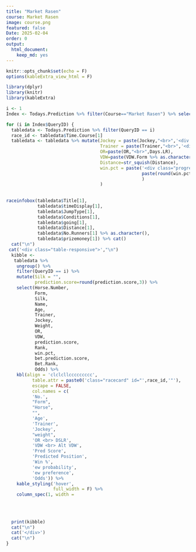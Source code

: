 ```yaml
---
title: "Market Rasen"
course: Market Rasen
image: course.png
featured: false
Date: 2025-02-04
order: 0
output:
  html_document:
    keep_md: yes
---
```


```r
knitr::opts_chunk$set(echo = F)
options(kableExtra_view_html = F)
```

```r
library(dplyr)
library(knitr)
library(kableExtra)

i <- 1
Index <- Todays.Prediction %>% filter(Course=="Market Rasen") %>% select(QueryID) %>% distinct()

for (i in Index$QueryID) {
  tabledata <- Todays.Prediction %>% filter(QueryID == i)
  race_id <- tabledata$Time.Course[1]
  tabledata <- tabledata %>% mutate(Jockey = paste(Jockey,"<br>",'<div class = "badge rounded-pill',JSR.css,'">',paste(round(Jockey.sr*100,2),"%"),"<div>"),
                                    Trainer = paste(Trainer,"<br>",'<div class = "badge rounded-pill',TSR.css,'">',paste(round(Trainer.sr*100,2),"%"),"<div>"),
                                    OR=paste(OR,"<br>",Days.LR),
                                    VDW=paste(VDW.Form %>% as.character(),"<br>",round(VDW*1000,2) %>% as.character()),
                                    Distance=str_squish(Distance),
                                    win.pct = paste('<div class="progress" style="height:5px">     <div class="progress-bar rounded-3 bg-primary" role="progressbar" style="width:' ,paste(round(win.pct*100,2),"%",sep = ""), '" aria-valuenow="25" aria-valuemin="0" aria-valuemax="100"></div> </div>','<br>',
                                                    paste(round(win.pct*100,2),"%",sep = "")
                                                    )
                                    )
  
  
raceinfobox(tabledata$Title[1],
            tabledata$timeDisplay[1],
            tabledata$JumpType[1],
            tabledata$Conditions[1],
            tabledata$going[1],
            tabledata$Distance[1],
            tabledata$No.Runners[1] %>% as.character(),
            tabledata$prizemoney[1]) %>% cat()
  cat("\n")
 cat('<div class="table-responsive">',"\n")
  kibble <-
   tabledata %>%
    ungroup() %>%
    filter(QueryID == i) %>% 
    mutate(Silk = "",
           prediction.score=round(prediction.score,3)) %>% 
    select(Horse.Number,
           Form,
           Silk,
           Name,
           Age,
           Trainer,
           Jockey,
           Weight,
           OR,
           VDW,
           prediction.score,
           Rank,
           win.pct,
           bet.prediction.score,
           Bet.Rank,
           Odds) %>%  
    kbl(align = 'clclcllccccccccc',
          table.attr = paste0('class="racecard" id="',race_id,'"'),
          escape = FALSE,
          col.names = c(
          'No.',
          "Form",
          "Horse",
          "",
          'Age',
          'Trainer',
          'Jockey',
          "weight",
          'OR <br> DSLR',
          'VDW <br> Alt VDW',
          'Pred Score',
          'Predicted Position',
          'Win %',
          'ew probability',
          'ew preference',
          'Odds')) %>% 
    kable_styling('hover', 
                  full_width = F) %>% 
    column_spec(1, width =
                                                                                                                                         "65px")%>% column_spec(3, width =
                                                                                                                                         "40px")  %>%  column_spec(3, image = Todays.Prediction[Todays.Prediction$QueryID ==
                                                                                                                                                                                                  i,]$url.silk[])
  
  print(kibble)
  cat("\n")
  cat('</div>')
  cat("\n")
}


```








